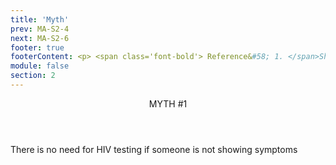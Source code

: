 ```yaml
---
title: 'Myth'
prev: MA-S2-4
next: MA-S2-6
footer: true
footerContent: <p> <span class='font-bold'> Reference&#58; 1. </span>Sharkey L, Murphy M. A Timeline of HIV Symptoms. Healthline. February 15, 2022. Accessed May 19, 2022. https://www.healthline.com/health/hiv-aids/hiv-symptoms-timeline <span class='font-bold'> 2. </span> Centers for Disease Control and Prevention. HIV Care Saves Lives Infographic. November 25, 2014. Accessed May 19, 2022. https://www.cdc.gov/vitalsigns/hiv-aids-medical-care/infographic.html <span class='font-bold'> 3. </span> Centers for Disease Control and Prevention. HIV Treatment. April 20, 2022. Accessed May 19, 2022. https://www.cdc.gov/hiv/basics/livingwithhiv/treatment.html</p>
module: false
section: 2
---
```


<Header>
  MYTH <span className="text-red">#1</span>
</Header>
<StickyPicture image="/GettyImages-1224404118_FPO_BW.png" primary>
  <Pic
    src="/Group_491.svg"
    className="h-[75px] w-[75px] xl:h-[150px] xl:w-[150px]"
  />
  <PP className="font-sans font-bold text-2xl xl:text-3xl text-red">
    There is no need for HIV testing if someone is not showing symptoms
  </PP>
  <br />
  <List
    type="simple"
    fontSize="text-1rem xl:text-1.5rem"
    list="Even if someone is not showing any symptoms, they may still have HIV 1
  No matter the test result, options exist for both HIV prevention and treatment 2
  While there is no cure for HIV, treatment exists that can keep the amount of virus so low in the body it is undetectable and cannot be transmitted to others 3"
  />
</StickyPicture>
